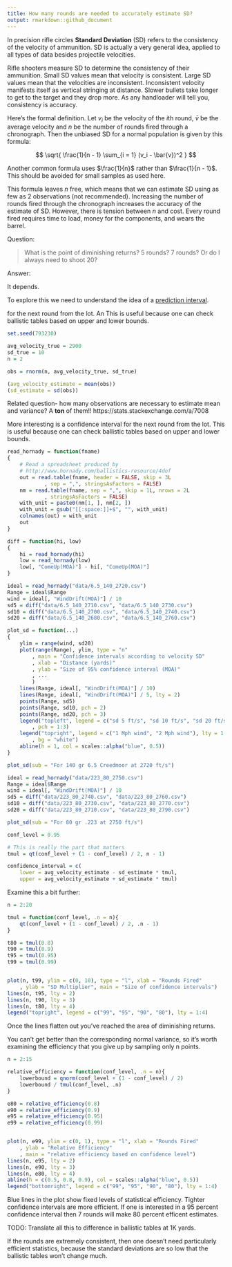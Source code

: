 ```yaml
---
title: How many rounds are needed to accurately estimate SD?
output: rmarkdown::github_document
---
```


In precision rifle circles __Standard Deviation__ (SD) refers to the
consistency of the velocity of ammunition.  SD is actually a very general
idea, applied to all types of data besides projectile velocities.  

Rifle shooters measure SD to determine the consistency of their ammunition.
Small SD values mean that velocity is consistent. Large SD
values mean that the velocities are inconsistent. Inconsistent velocity
manifests itself as vertical stringing at distance. Slower bullets take
longer to get to the target and they drop more. As any handloader will tell
you, consistency is accuracy.

Here's the formal definition.  Let $v_i$ be the velocity of the $i$th
round, $\bar{v}$ be the average velocity and $n$ be the number of rounds
fired through a chronograph. Then the unbiased SD for a normal population
is given by this formula:

$$
    \sqrt{ \frac{1}{n - 1} \sum_{i = 1} (v_i - \bar{v})^2 }
$$

Another common formula uses $\frac{1}{n}$ rather than $\frac{1}{n -
1}$. This should be avoided for small samples as used here.

This formula leaves $n$ free, which means that we can estimate SD using as
few as 2 observations (not recommended). Increasing the number of rounds
fired through the chronograph increases the accuracy of the estimate of SD.
However, there is tension between $n$ and cost. Every round fired
requires time to load, money for the components, and wears the barrel. 

Question:

> What is the point of diminishing returns? 5 rounds? 7 rounds? Or do I
> always need to shoot 20?

Answer:

It depends. 

To explore this we need to understand the idea of a [prediction
interval](https://robjhyndman.com/hyndsight/intervals/).

for the next round
from the lot.  An This is useful because one can check ballistic tables
based on upper and lower bounds.


```R

set.seed(793230)

avg_velocity_true = 2900
sd_true = 10
n = 2

obs = rnorm(n, avg_velocity_true, sd_true)

(avg_velocity_estimate = mean(obs))
(sd_estimate = sd(obs))

```

Related question- how many observations are necessary to estimate mean and
variance? A __ton__ of them!! https://stats.stackexchange.com/a/7008

More interesting is a confidence interval for the next round from the lot.
This is useful because one can check ballistic tables based on upper and
lower bounds.


```R

read_hornady = function(fname)
{
    # Read a spreadsheet produced by
    # http://www.hornady.com/ballistics-resource/4dof
    out = read.table(fname, header = FALSE, skip = 3L
            , sep = ",", stringsAsFactors = FALSE)
    nm = read.table(fname, sep = ",", skip = 1L, nrows = 2L
            , stringsAsFactors = FALSE)
    with_unit = paste0(nm[1, ], nm[2, ])
    with_unit = gsub("[[:space:]]+$", "", with_unit)
    colnames(out) = with_unit
    out
}

diff = function(hi, low)
{
    hi = read_hornady(hi)
    low = read_hornady(low)
    low[, "ComeUp(MOA)"] - hi[, "ComeUp(MOA)"]
}

```


```R

ideal = read_hornady("data/6.5_140_2720.csv")
Range = ideal$Range
wind = ideal[, "WindDrift(MOA)"] / 10
sd5 = diff("data/6.5_140_2710.csv", "data/6.5_140_2730.csv")
sd10 = diff("data/6.5_140_2700.csv", "data/6.5_140_2740.csv")
sd20 = diff("data/6.5_140_2680.csv", "data/6.5_140_2760.csv")

plot_sd = function(...)
{
    ylim = range(wind, sd20)
    plot(range(Range), ylim, type = "n"
        , main = "Confidence intervals according to velocity SD"
        , xlab = "Distance (yards)"
        , ylab = "Size of 95% confidence interval (MOA)"
        , ...
        )
    lines(Range, ideal[, "WindDrift(MOA)"] / 10)
    lines(Range, ideal[, "WindDrift(MOA)"] / 5, lty = 2)
    points(Range, sd5)
    points(Range, sd10, pch = 2)
    points(Range, sd20, pch = 3)
    legend("topleft", legend = c("sd 5 ft/s", "sd 10 ft/s", "sd 20 ft/s")
        , pch = 1:3)
    legend("topright", legend = c("1 Mph wind", "2 Mph wind"), lty = 1:2
        , bg = "white")
    abline(h = 1, col = scales::alpha("blue", 0.5))
}

plot_sd(sub = "For 140 gr 6.5 Creedmoor at 2720 ft/s")
```

```R
ideal = read_hornady("data/223_80_2750.csv")
Range = ideal$Range
wind = ideal[, "WindDrift(MOA)"] / 10
sd5 = diff("data/223_80_2740.csv", "data/223_80_2760.csv")
sd10 = diff("data/223_80_2730.csv", "data/223_80_2770.csv")
sd20 = diff("data/223_80_2710.csv", "data/223_80_2790.csv")

plot_sd(sub = "For 80 gr .223 at 2750 ft/s")
```


```R

conf_level = 0.95

# This is really the part that matters
tmul = qt(conf_level + (1 - conf_level) / 2, n - 1)

confidence_interval = c(
    lower = avg_velocity_estimate - sd_estimate * tmul,
    upper = avg_velocity_estimate + sd_estimate * tmul)

```

Examine this a bit further:

```R

n = 2:20

tmul = function(conf_level, .n = n){
    qt(conf_level + (1 - conf_level) / 2, .n - 1)
}

t80 = tmul(0.8)
t90 = tmul(0.9)
t95 = tmul(0.95)
t99 = tmul(0.99)


plot(n, t99, ylim = c(0, 10), type = "l", xlab = "Rounds Fired"
    , ylab = "SD Multiplier", main = "Size of confidence intervals")
lines(n, t95, lty = 2)
lines(n, t90, lty = 3)
lines(n, t80, lty = 4)
legend("topright", legend = c("99", "95", "90", "80"), lty = 1:4)

```

Once the lines flatten out you've reached the area of diminishing returns.

You can't get better than the corresponding normal variance, so it's worth
examining the efficiency that you give up by sampling only n points.


```R

n = 2:15

relative_efficiency = function(conf_level, .n = n){
    lowerbound = qnorm(conf_level + (1 - conf_level) / 2)
    lowerbound / tmul(conf_level, .n)
}

e80 = relative_efficiency(0.8)
e90 = relative_efficiency(0.9)
e95 = relative_efficiency(0.95)
e99 = relative_efficiency(0.99)


plot(n, e99, ylim = c(0, 1), type = "l", xlab = "Rounds Fired"
    , ylab = "Relative Efficiency"
    , main = "relative efficiency based on confidence level")
lines(n, e95, lty = 2)
lines(n, e90, lty = 3)
lines(n, e80, lty = 4)
abline(h = c(0.5, 0.8, 0.9), col = scales::alpha("blue", 0.5))
legend("bottomright", legend = c("99", "95", "90", "80"), lty = 1:4)

```

Blue lines in the plot show fixed levels of statistical efficiency.
Tighter confidence intervals are more efficient. If one is interested in a
95 percent confidence interval then 7 rounds will make 80 percent efficent
estimates. 

TODO: Translate all this to difference in ballistic tables at 1K yards.

If the rounds are extremely consistent, then one doesn't need particularly
efficient statistics, because the standard deviations are so low that the
ballistic tables won't change much.
